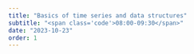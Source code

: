 ```yaml
---
title: "Basics of time series and data structures"
subtitle: "<span class='code'>08:00-09:30</span>"
date: "2023-10-23"
order: 1
---
```


<!-- Materials will be distributed sooner to the event. -->

<!-- ```{=html} -->
<!-- <embed src="../../materials/basics.pdf" type="application/pdf" width="750px" height="420px"> -->
<!-- ``` -->

<!-- [View slides in full screen](../../materials/basics.pdf) -->
